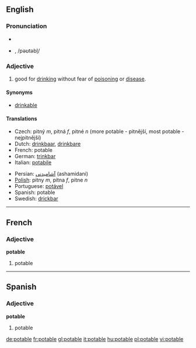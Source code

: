 ==English==
=== Pronunciation ===
* {{SAMPA|/"po(U).t@.b5/}}
* {{IPA|/'po(ʊ).tə.bɫ/}}, /pəʊtəbl̩/

===Adjective===
{{en-adj}}

#good for [[drink]]ing without fear of [[poison]]ing or [[disease]].

====Synonyms====
*[[drinkable]]

====Translations====
{{top}}
*Czech: pitný ''m'', pitná ''f'', pitné ''n'' (more potable - pitnější, most potable - nejpitnější)
*Dutch: [[drinkbaar]], [[drinkbare]]
*French: potable
*German: [[trinkbar]]
*Italian: [[potabile]]
{{mid}}
*Persian: [[آشامیدنی]]  (ashamidani)
*[[Polish]]: pitny ''m'', pitna ''f'', pitne ''n''
*Portuguese: [[potável]]
*Spanish: potable
*Swedish: [[drickbar]]
{{bottom}}

----

==French==
===Adjective===
'''potable'''

#potable

----

==Spanish==
===Adjective===
'''potable'''

#potable

[[de:potable]]
[[fr:potable]]
[[gl:potable]]
[[it:potable]]
[[hu:potable]]
[[pl:potable]]
[[vi:potable]]